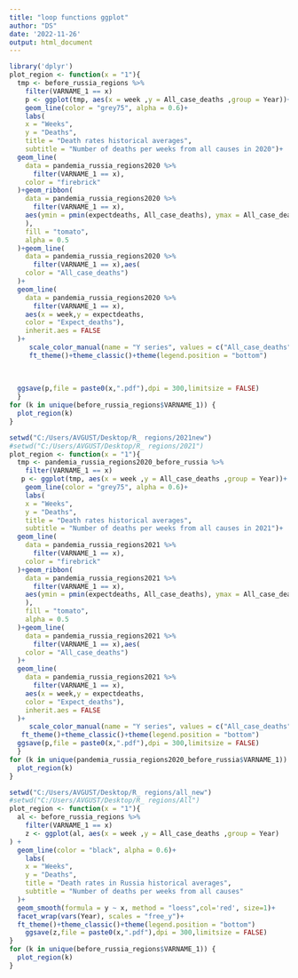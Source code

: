 ---
title: "loop functions ggplot"
author: "DS"
date: '2022-11-26'
output: html_document
---

```{r}
library('dplyr')
plot_region <- function(x = "1"){
  tmp <- before_russia_regions %>%
    filter(VARNAME_1 == x)
    p <- ggplot(tmp, aes(x = week ,y = All_case_deaths ,group = Year))+
    geom_line(color = "grey75", alpha = 0.6)+
    labs(
    x = "Weeks", 
    y = "Deaths",
    title = "Death rates historical averages",
    subtitle = "Number of deaths per weeks from all causes in 2020")+
  geom_line(
    data = pandemia_russia_regions2020 %>% 
      filter(VARNAME_1 == x),
    color = "firebrick"
  )+geom_ribbon(
    data = pandemia_russia_regions2020 %>% 
      filter(VARNAME_1 == x),
    aes(ymin = pmin(expectdeaths, All_case_deaths), ymax = All_case_deaths, 
    ), 
    fill = "tomato", 
    alpha = 0.5
  )+geom_line(
    data = pandemia_russia_regions2020 %>% 
      filter(VARNAME_1 == x),aes(
    color = "All_case_deaths")
  )+
  geom_line(
    data = pandemia_russia_regions2020 %>% 
      filter(VARNAME_1 == x),
    aes(x = week,y = expectdeaths,
    color = "Expect_deaths"),
    inherit.aes = FALSE 
  )+
     scale_color_manual(name = "Y series", values = c("All_case_deaths" = "blue", "Expect_deaths" = "black","Excess_deaths" = "tomato", "Past_Years" = "grey75"))+
     ft_theme()+theme_classic()+theme(legend.position = "bottom")
  
   
   
  ggsave(p,file = paste0(x,".pdf"),dpi = 300,limitsize = FALSE)
  }
for (k in unique(before_russia_regions$VARNAME_1)) {
  plot_region(k)
}
```


```{r}
setwd("C:/Users/AVGUST/Desktop/R_ regions/2021new")
#setwd("C:/Users/AVGUST/Desktop/R_ regions/2021")
plot_region <- function(x = "1"){
  tmp <- pandemia_russia_regions2020_before_russia %>% 
    filter(VARNAME_1 == x)
   p <- ggplot(tmp, aes(x = week ,y = All_case_deaths ,group = Year))+
    geom_line(color = "grey75", alpha = 0.6)+
    labs(
    x = "Weeks", 
    y = "Deaths",
    title = "Death rates historical averages",
    subtitle = "Number of deaths per weeks from all causes in 2021")+
  geom_line(
    data = pandemia_russia_regions2021 %>% 
      filter(VARNAME_1 == x),
    color = "firebrick"
  )+geom_ribbon(
    data = pandemia_russia_regions2021 %>% 
      filter(VARNAME_1 == x),
    aes(ymin = pmin(expectdeaths, All_case_deaths), ymax = All_case_deaths, 
    ), 
    fill = "tomato", 
    alpha = 0.5
  )+geom_line(
    data = pandemia_russia_regions2021 %>% 
      filter(VARNAME_1 == x),aes(
    color = "All_case_deaths")
  )+
  geom_line(
    data = pandemia_russia_regions2021 %>% 
      filter(VARNAME_1 == x),
    aes(x = week,y = expectdeaths,
    color = "Expect_deaths"),
    inherit.aes = FALSE 
  )+
     scale_color_manual(name = "Y series", values = c("All_case_deaths" = "blue", "Expect_deaths" = "black","Excess_deaths" = "tomato", "Past_Year" = "grey75"))+
   ft_theme()+theme_classic()+theme(legend.position = "bottom")
  ggsave(p,file = paste0(x,".pdf"),dpi = 300,limitsize = FALSE)
  }
for (k in unique(pandemia_russia_regions2020_before_russia$VARNAME_1)) {
  plot_region(k)
}
```

```{r}
setwd("C:/Users/AVGUST/Desktop/R_ regions/all_new")
#setwd("C:/Users/AVGUST/Desktop/R_ regions/All")
plot_region <- function(x = "1"){
  al <- before_russia_regions %>% 
    filter(VARNAME_1 == x)
    z <- ggplot(al, aes(x = week ,y = All_case_deaths ,group = Year)
) +
  geom_line(color = "black", alpha = 0.6)+
    labs(
    x = "Weeks", 
    y = "Deaths",
    title = "Death rates in Russia historical averages",
    subtitle = "Number of deaths per weeks from all causes"
  )+
  geom_smooth(formula = y ~ x, method = "loess",col='red', size=1)+
  facet_wrap(vars(Year), scales = "free_y")+
  ft_theme()+theme_classic()+theme(legend.position = "bottom")
    ggsave(z,file = paste0(x,".pdf"),dpi = 300,limitsize = FALSE)
}
for (k in unique(before_russia_regions$VARNAME_1)) {
  plot_region(k)
}  

```
